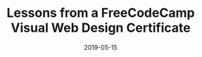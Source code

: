 ---
title: 'Lessons from a FreeCodeCamp Visual Web Design Certificate'
# title: 'Lessons from a FreeCodeCamp Web Design Certificate'
# Visual Web Design Certificate with FreeCodeCamp
date: 2019-05-15
image: 'https://res.cloudinary.com/jasontcrabtree/image/upload/c_scale,w_830/v1573419642/Portfolio-Assets/jtc-freecodecamp-image.png'
description: 'A case study on designing and coding five live HTML and CSS websites for the FreeCodeCamp Responsive Web Design Project certificate.'
---